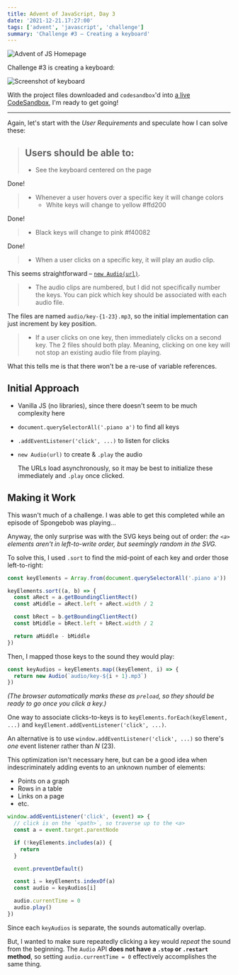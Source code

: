 ```yaml
---
title: Advent of JavaScript, Day 3
date: '2021-12-21.17:27:00'
tags: ['advent', 'javascript', 'challenge']
summary: 'Challenge #3 – Creating a keyboard'
---
```


![Advent of JS Homepage](/static/images/advent-of-js.png)

Challenge #3 is creating a keyboard:

![Screenshot of keyboard](https://coachtestprep.s3.amazonaws.com/direct-uploads/user-117025/2a1d26cf-9640-4269-a8fc-8be0e7b13c6d/COVER--small.png)

With the project files downloaded and `codesandbox`'d into [a live CodeSandbox](https://codesandbox.io/s/advent-of-js-day-3-sep2s?file=/index.html), I'm ready to get going!

---

Again, let's start with the _User Requirements_ and speculate how I can solve these:

> ## Users should be able to:
>
> - See the keyboard centered on the page

Done!

> - Whenever a user hovers over a specific key it will change colors
>   - White keys will change to yellow #ffd200

Done!

> - Black keys will change to pink #f40082

Done!

> - When a user clicks on a specific key, it will play an audio clip.

This seems straightforward – [`new Audio(url)`](https://developer.mozilla.org/en-US/docs/Web/API/HTMLAudioElement/Audio).

> - The audio clips are numbered, but I did not specifically number the keys. You can pick which key should be associated with each audio file.

The files are named `audio/key-{1-23}.mp3`, so the initial implementation can just increment by key position.

> - If a user clicks on one key, then immediately clicks on a second key. The 2 files should both play. Meaning, clicking on one key will not stop an existing audio file from playing.

What this tells me is that there won't be a re-use of variable references.

## Initial Approach

- Vanilla JS (no libraries), since there doesn't seem to be much complexity here

- `document.querySelectorAll('.piano a')` to find all keys
- `.addEventListener('click', ...)` to listen for clicks
- `new Audio(url)` to create & `.play` the audio

  The URLs load asynchronously, so it may be best to initialize these immediately and `.play` once clicked.

## Making it Work

This wasn't much of a challenge. I was able to get this completed while an episode of Spongebob was playing...

Anyway, the only surprise was with the SVG keys being out of order:
_the `<a>` elements aren't in left-to-write order, but seemingly random in the SVG._

To solve this, I used `.sort` to find the mid-point of each key and order those left-to-right:

```js {3, 10}
const keyElements = Array.from(document.querySelectorAll('.piano a'))

keyElements.sort((a, b) => {
  const aRect = a.getBoundingClientRect()
  const aMiddle = aRect.left + aRect.width / 2

  const bRect = b.getBoundingClientRect()
  const bMiddle = bRect.left + bRect.width / 2

  return aMiddle - bMiddle
})
```

Then, I mapped those keys to the sound they would play:

```js {2}
const keyAudios = keyElements.map((keyElement, i) => {
  return new Audio(`audio/key-${i + 1}.mp3`)
})
```

_(The browser automatically marks these as `preload`, so they should be ready to go once you click a key.)_

One way to associate clicks-to-keys is to `keyElements.forEach(keyElement, ...)` and `keyElement.addEventListener('click', ...)`.

An alternative is to use `window.addEventListener('click', ...)` so there's _one_ event listener rather than _N_ (23).

This optimization isn't necessary here, but can be a good idea when indescriminately adding events to an unknown number of elements:

- Points on a graph
- Rows in a table
- Links on a page
- etc.

```js {3, 14-15}
window.addEventListener('click', (event) => {
  // click is on the `<path>`, so traverse up to the <a>
  const a = event.target.parentNode

  if (!keyElements.includes(a)) {
    return
  }

  event.preventDefault()

  const i = keyElements.indexOf(a)
  const audio = keyAudios[i]

  audio.currentTime = 0
  audio.play()
})
```

Since each `keyAudios` is separate, the sounds automatically overlap.

But, I wanted to make sure repeatedly clicking a key would _repeat_ the sound from the beginning.
The `Audio` API **does not have a `.stop` or `.restart` method**, so setting `audio.currentTime = 0` effectively accomplishes the same thing.

<CodeSandbox codeSandboxId="advent-of-js-day-3-sep2s" />

